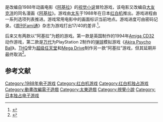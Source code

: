 {{NoteTA
| G1=Games
}}
{{Infobox VG
| title = 阿基拉
| japanese= アキラ
| image =
| caption =
| developer = [[太东|太东]]
| publisher = {{vgr|JP|太东}}
| designer =
| engine =
| released = {{vgr|JP|1988年12月24日}}
| genre = [[视觉小说|视觉小说]]
| modes = [[单人电子游戏|单人]]
| platforms = [[红白机|红白机]]
}}

{{Vgname|阿基拉|ja=アキラ}}是改编自1988年动画电影《[[阿基拉_(电影)|阿基拉]]》的[[视觉小说|视觉小说]]冒险游戏，该电影又改编自[[大友克洋|大友克洋]]的同名漫画《[[阿基拉|阿基拉]]》。游戏由[[太东|太东]]于1988年在日本[[红白机|红白机]]推出。游戏进程由一系列选项列表推进。游戏常用电影中的画面标识当前地点。游戏进度可由密码记录。《[[周刊Fami通|周刊Fami通]]》杂志为游戏打出17/40的差评.<ref>{{cite journal | journal=[[Famitsu|Famicom Tsūshin]] | publisher=[[Enterbrain|Enterbrain]], [[Tokuma|Tokuma]] | date=6 January 1989 | title=Cross Review | issue=65 | page=p. 19 | language=ja}}</ref>。

后来又有两款以“阿基拉”为题的游戏。第一款是英国制作的1994年[[Amiga_CD32|Amiga CD32]]动作游戏，第二款是[[万代|万代]]为PlayStation 2制作的[[弹球|弹球]]模拟游戏《[[Akira_Psycho_Ball|Akira Psycho Ball]]》。[[THQ|THQ]]曾为[[超级任天堂|超级任天堂]]和[[Mega_Drive|Mega Drive]]制作另一款“阿基拉”游戏，但其延期并最终取消<ref>{{cite journal|last= |first= |title=Cart Queries|journal=[[GamePro|GamePro]]|issue=82|publisher=[[IDG|IDG]]|date=July 1995|page=13}}</ref>。

== 参考文献 ==
{{Reflist}}

{{阿基拉}}
{{DEFAULTSORT:Akira}}
[[Category:1988年电子游戏|Category:1988年电子游戏]]
[[Category:红白机游戏|Category:红白机游戏]]
[[Category:红白机独占游戏|Category:红白机独占游戏]]
[[Category:動畫改編電子遊戲|Category:動畫改編電子遊戲]]
[[Category:太東遊戲|Category:太東遊戲]]
[[Category:視覺小說|Category:視覺小說]]
[[Category:日本独占电子游戏|Category:日本独占电子游戏]]

{{adventure-videogame-stub}}